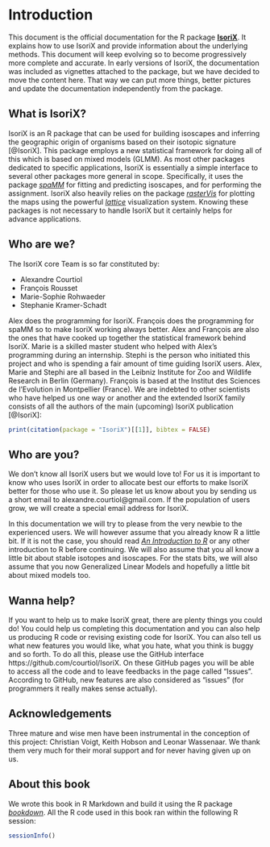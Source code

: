 # Introduction

This document is the official documentation for the R package [__IsoriX__](https://github.com/courtiol/IsoriX_project).
It explains how to use IsoriX and provide information about the underlying methods.
This document will keep evolving so to become progressively more complete and accurate.
In early versions of IsoriX, the documentation was included as vignettes attached to the package, but we have decided to move the content here. That way we can put more things, better pictures and update the documentation independently from the package.

## What is IsoriX?

IsoriX is an R package that can be used for building isoscapes and inferring the geographic origin of organisms based on their isotopic signature [@IsoriX].
This package employs a new statistical framework for doing all of this which is based on mixed models (GLMM).
As most other packages dedicated to specific applications, IsoriX is essentially a simple interface to several other packages more general in scope.
Specifically, it uses the package [_spaMM_](https://kimura.univ-montp2.fr/~rousset/spaMM.htm) for fitting and predicting isoscapes, and for performing the assignment.
IsoriX also heavily relies on the package [_rasterVis_](https://oscarperpinan.github.io/rastervis/) for plotting the maps using the powerful [_lattice_](http://lattice.r-forge.r-project.org) visualization system.
Knowing these packages is not necessary to handle IsoriX but it certainly helps for advance applications.

## Who are we?

The IsoriX core Team is so far constituted by:

  * Alexandre Courtiol
  * François Rousset
  * Marie-Sophie Rohwaeder
  * Stephanie Kramer-Schadt

Alex does the programming for IsoriX.
François does the programming for spaMM so to make IsoriX working always better.
Alex and François are also the ones that have cooked up together the statistical framework behind IsoriX.
Marie is a skilled master student who helped with Alex's programming during an internship. 
Stephi is the person who initiated this project and who is spending a fair amount of time guiding IsoriX users.
Alex, Marie and Stephi are all based in the Leibniz Institute for Zoo and Wildlife Research in Berlin (Germany).
François is based at the Institut des Sciences de l'Evolution in Montpellier (France).
We are indebted to other scientists who have helped us one way or another and the extended IsoriX family consists of all the authors of the main (upcoming) IsoriX publication [@IsoriX]:

```r
print(citation(package = "IsoriX")[[1]], bibtex = FALSE)
```

## Who are you?

We don't know all IsoriX users but we would love to!
For us it is important to know who uses IsoriX in order to allocate best our efforts to make IsoriX better for those who use it.
So please let us know about you by sending us a short email to alexandre.courtiol@gmail.com.
If the population of users grow, we will create a special email address for IsoriX.

In this documentation we will try to please from the very newbie to the experienced users. We will however assume that you already know R a little bit.
If it is not the case, you should read [_An Introduction to R_](https://cran.r-project.org/doc/manuals/r-release/R-intro.html) or any other introduction to R before continuing.
We will also assume that you all know a little bit about stable isotopes and isoscapes.
For the stats bits, we will also assume that you now Generalized Linear Models and hopefully a little bit about mixed models too.

## Wanna help?

If you want to help us to make IsoriX great, there are plenty things you could do!
You could help us completing this documentation and you can also help us producing R code or revising existing code for IsoriX.
You can also tell us what new features you would like, what you hate, what you think is buggy and so forth.
To do all this, please use the GitHub interface https://github.com/courtiol/IsoriX.
On these GitHub pages you will be able to access all the code and to leave feedbacks in the page called "Issues".
According to GitHub, new features are also considered as "issues" (for programmers it really makes sense actually).


## Acknowledgements

Three mature and wise men have been instrumental in the conception of this project: Christian Voigt, Keith Hobson and Leonar Wassenaar.
We thank them very much for their moral support and for never having given up on us.


## About this book

We wrote this book in R Markdown and build it using the R package [_bookdown_](https://github.com/rstudio/bookdown).
All the R code used in this book ran within the following R session:

```r
sessionInfo()
```
